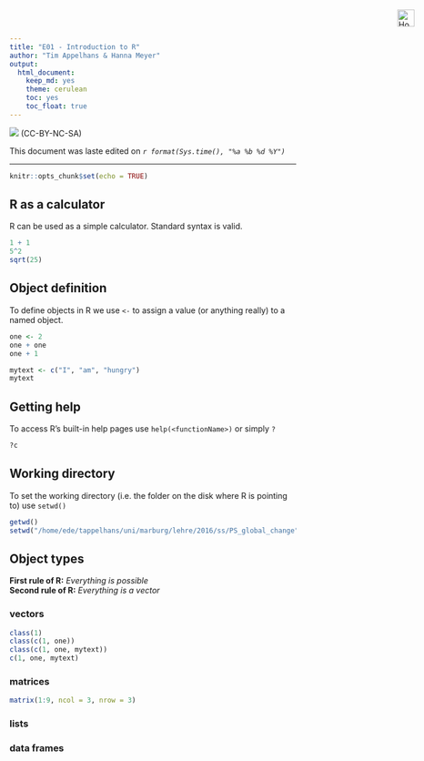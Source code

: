 ```yaml
---
title: "E01 - Introduction to R"
author: "Tim Appelhans & Hanna Meyer"
output: 
  html_document: 
    keep_md: yes
    theme: cerulean
    toc: yes
    toc_float: true
---
```


![](http://i.creativecommons.org/l/by-nc-sa/3.0/88x31.png) (CC-BY-NC-SA)

This document was laste edited on _`r format(Sys.time(), "%a %b %d %Y")`_

<div class="jenhome"><a href="../../index.html" title="Home"><img src="https://pixabay.com/static/uploads/photo/2015/12/28/02/58/home-1110868_960_720.png" alt="Home" style="z-index:999;position:fixed;top:20px;right:20px;width:30px;height:30px"></a></div>
<script type="text/javascript" language="javascript">
x$(document).ready(function()  {
if (x$("div.xg_widget_main_index_index").length > 0) { 
x$('div.jenhome').css('display','none'); 
}
});
</script>

------

```r
knitr::opts_chunk$set(echo = TRUE)
```

## R as a calculator
R can be used as a simple calculator. Standard syntax is valid.

```r
1 + 1
5^2
sqrt(25)
```

## Object definition
To define objects in R we use `<-` to assign a value (or anything really) to a named object.

```r
one <- 2
one + one
one + 1

mytext <- c("I", "am", "hungry")
mytext
```

## Getting help
To access R's built-in help pages use `help(<functionName>)` or simply `?`

```r
?c
```

## Working directory
To set the working directory (i.e. the folder on the disk where R is pointing to) use `setwd()`

```r
getwd()
setwd("/home/ede/tappelhans/uni/marburg/lehre/2016/ss/PS_global_change")
```


## Object types
**First rule of R:** *Everything is possible*  
**Second rule of R:** *Everything is a vector*

### vectors

```r
class(1)
class(c(1, one))
class(c(1, one, mytext))
c(1, one, mytext)
```

### matrices

```r
matrix(1:9, ncol = 3, nrow = 3)
```

### lists

### data frames
